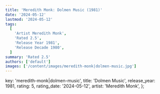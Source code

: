 ```yaml
---
title: 'Meredith Monk: Dolmen Music (1981)'
date: '2024-05-12'
lastmod: '2024-05-12'
tags:
  [
    'Artist Meredith Monk',
    'Rated 2.5',
    'Release Year 1981',
    'Release Decade 1980',
  ]
summary: 'Rated 2.5'
authors: ['default']
images: ['/content/images/meredith-monk|dolmen-music.jpg']
---
```


  key: 'meredith-monk|dolmen-music',
  title: 'Dolmen Music',
  release_year: 1981,
  rating: 5,
  rating_date: '2024-05-12',
  artist: 'Meredith Monk',
};

<MusicRating data={data} />
